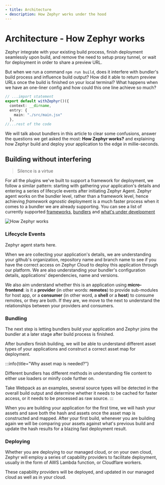 ```yaml
---
- title: Architecture 
- description: How Zephyr works under the hood 
---
```


# Architecture - How Zephyr works

Zephyr integrate with your existing build process, finish deployment seamlessly upon build, and remove the need to setup proxy tunnel, or wait for deployment in order to share a preview URL. 

But when we run a command `npm run build`, does it interfere with bundler's build process and influence build output? How did it able to return preview URLs once the build is finished on your local terminal? What happens when we have an one-liner config and how could this one line achieve so much? 

```ts title=rspack.config.ts 
// ...import statement
export default withZephyr()({
  context: __dirname,
  entry: {
    main: "./src/main.jsx"
  },
//...rest of the code
```

We will talk about bundlers in this article to clear some confusions, answer the questions we get asked the most: **How Zephyr works?** and explaining how Zephyr build and deploy your application to the edge in millie-seconds. 


## Building without interfering 

> Silence is a virtue

For all the plugins we've built to support a framework for deployment, we follow a similar pattern: starting with gathering your application's details and entering a series of lifecycle events after initiating Zephyr Agent. Zephyr agent works on the bundler level, rather than a framework level, hence achieving _framework agnostic_ deployment is a much faster process when it comes to a bundler we are already supporting. You can see a list of currently supported [frameworks](/guide/supported#framework), [bundlers](/guide/supported#bundlers) and [what's under development](/guide/supported)


![How Zephyr works](https://cdn.builder.io/api/v1/image/assets%2Fea8c8e416fd64171bc2ef9ac5ac226e6%2F7187039658714abd98089fec29739932)


### Lifecycle Events


Zephyr agent starts here. 

When we are collecting your application's details, we are understanding your github's organization, repository name and branch name to see if you have the correct access on Zephyr Cloud to deploy this application through our platform. We are also understanding your bundler's configuration details, applications' dependencies, name and versions. 

We also aim understand whether this is an application using **micro-frontend**: is it a **provider** (in other words: **remotes**) to provide sub-modules for host app, or a **consumer** (in other word, a **shell** or a **host**) to consume remotes, or they are both. If they are, we move to the next to understand the relationships between your providers and consumers.




### Bundling

The next step is letting bundlers build your application and Zephyr joins the bundler at a later stage after build process is finished. 

After bundlers finish building, we will be able to understand different asset types of your applications and construct a correct asset map for deployment. 

:::info{title="Why asset map is needed?"}

Different bundlers has different methods in understanding file content to either use loaders or minify code further on.

Take Webpack as an examples, several source types will be detected in the overall build output and determine whether it needs to be cached for faster access, or it needs to be processed as raw source. 
:::

When you are building your application for the first time, we will hash your assets and save both the hash and assets once the asset map is constructed and mapped. After your first build, whenever you are building again we will be comparing your assets against what's previous build and update the hash results for a blazing fast deployment result.


### Deploying

Whether you are deploying to our managed cloud, or on your own cloud, Zephyr will employ a series of capability providers to facilitate deployment, usually in the form of AWS Lambda function, or Cloudflare workers. 

These capability providers will be deployed, and updated in our managed cloud as well as in your cloud. 

